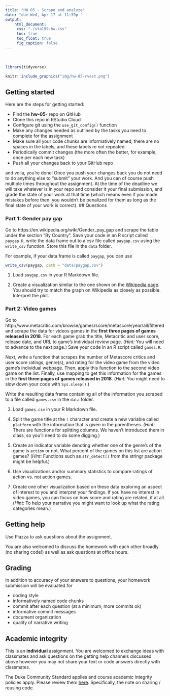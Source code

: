 ```yaml
---
title: "HW 05 - Scrape and analyze"
date: "due Wed, Apr 17 at 11:59p "
output: 
    html_document: 
     css: "./sta199-hw.css"
     toc: true
     toc_float: true
     fig_caption: false
---
```


<br>

```r
library(tidyverse)
```

```r
knitr::include_graphics("img/hw-05-rvest.png")
```

## Getting started

Here are the steps for getting started:

- Find the **hw-05-** repo on GitHub
- Clone this repo in RStudio Cloud
- Configure git using the `use_git_config()` function
- Make any changes needed as outlined by the tasks you need to complete for the assignment
- Make sure all your code chunks are informatively named, there are no spaces in the labels, and these labels re not repeated
- Periodically commit changes (the more often the better, for example, once per each new task)
- Push all your changes back to your GitHub repo

and voila, you're done! Once you push your changes back you do not need to do anything else to "submit" your work. And you can of course push multiple times throughout the assignment. At the time of the deadline we will take whatever is in your repo and consider it your final submission, and grade the state of your work at that time (which means even if you made mistakes before then, you wouldn't be penalized for them as long as the final state of your work is correct).
## Questions

### Part 1: Gender pay gap

Go to https://en.wikipedia.org/wiki/Gender_pay_gap and scrape the table under the section "By Country". Save your code in an R script called `paygap.R`, write the data frame out to a csv file called `paygap.csv` using the `write_csv` function. Store this file in the `data` folder.

For example, if your data frame is called `paygap`, you can use

```r
write_csv(paygap, path = "data/paygap.csv")
```

1. Load `paygap.csv` in your R Markdown file.

2. Create a visualization similar to the one shown on the [Wikipedia page](https://en.wikipedia.org/wiki/Gender_pay_gap). You should try to match the graph on Wikipedia as closely as possible. Interpret the plot.

### Part 2: Video games

Go to http://www.metacritic.com/browse/games/score/metascore/year/all/filtered and scrape the data for videos games in the **first three pages of games released in 2018**. For each game grab the title, Metacritic and user score, release date, and URL to game's individual review page. (*Hint:* You will need to advance to the next page.) Save your code in an R script called `games.R`.

Next, write a function that scrapes the number of Metascore critics and user score ratings, genre(s), and rating for the video game from the video game's individual webpage. Then, apply this function to the second video game on the list. Finally, use mapping to get this information for the games in the **first three pages of games released in 2018**. (*Hint:* You might need to slow down your code with `Sys.sleep()`.)

Write the resulting data frame containing all of the information you scraped to a file called `games.csv` in the `data` folder.

3. Load `games.csv` in your R Markdown file.

4. Split the game title at the `(` character and create a new variable called `platform` with the information that is given in the parentheses. *(Hint:* There are functions for splitting columns. We haven't introduced them in class, so you'll need to do some digging.)

5. Create an indicator variable denoting whether one of the genre's of the game is `action` or not. What percent of the games on this list are action games? (*Hint:* Functions such as `str_detect()` from the stringr package might be helpful.)

6. Use visualizations and/or summary statistics to compare ratings of action vs. not action games.

7. Create one other visualization based on these data exploring an aspect of interest to you and interpret your findings. If you have no interest in video games, you can focus on how score and rating are related, if at all. (*Hint:* To help your narrative you might want to look up what the rating categories mean.)

## Getting help

Use Piazza to ask questions about the assignment. 

You are also welcomed to discuss the homework with each other broadly (no sharing code!) as well as ask questions at office hours.

## Grading

In addition to accuracy of your answers to questions, your homework submission will be 
evaluated for

- coding style
- informatively named code chunks
- commit after each question (at a minimum, more commits ok)
- informative commit messages
- document organization
- quality of narrative writing

## Academic integrity

This is an **individual** assignment. You are welcomed to exchange ideas with classmates and ask questions on the getting help channels discussed above however you may not share your text or code answers directly with classmates.

The Duke Community Standard applies and course academic integrity policies apply. Please review them [here](https://www2.stat.duke.edu/courses/Spring19/sta199.001/policies.html). Specifically, the note on sharing / reusing code.


